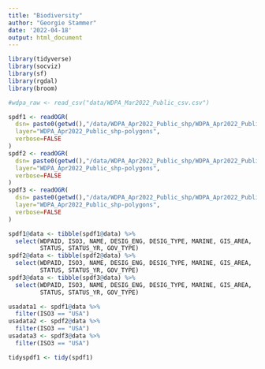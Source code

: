 ```yaml
---
title: "Biodiversity"
author: "Georgie Stammer"
date: '2022-04-18'
output: html_document
---
```


```r
library(tidyverse)
library(socviz)
library(sf)
library(rgdal)
library(broom)
```

```r
#wdpa_raw <- read_csv("data/WDPA_Mar2022_Public_csv.csv")

spdf1 <- readOGR( 
  dsn= paste0(getwd(),"/data/WDPA_Apr2022_Public_shp/WDPA_Apr2022_Public_shp_0/") , 
  layer="WDPA_Apr2022_Public_shp-polygons",
  verbose=FALSE
)
spdf2 <- readOGR( 
  dsn= paste0(getwd(),"/data/WDPA_Apr2022_Public_shp/WDPA_Apr2022_Public_shp_1/") , 
  layer="WDPA_Apr2022_Public_shp-polygons",
  verbose=FALSE
)
spdf3 <- readOGR( 
  dsn= paste0(getwd(),"/data/WDPA_Apr2022_Public_shp/WDPA_Apr2022_Public_shp_2/") , 
  layer="WDPA_Apr2022_Public_shp-polygons",
  verbose=FALSE
)
```

```r
spdf1@data <- tibble(spdf1@data) %>%
  select(WDPAID, ISO3, NAME, DESIG_ENG, DESIG_TYPE, MARINE, GIS_AREA,
         STATUS, STATUS_YR, GOV_TYPE)
spdf2@data <- tibble(spdf2@data) %>%
  select(WDPAID, ISO3, NAME, DESIG_ENG, DESIG_TYPE, MARINE, GIS_AREA,
         STATUS, STATUS_YR, GOV_TYPE)
spdf3@data <- tibble(spdf3@data) %>%
  select(WDPAID, ISO3, NAME, DESIG_ENG, DESIG_TYPE, MARINE, GIS_AREA,
         STATUS, STATUS_YR, GOV_TYPE)

usadata1 <- spdf1@data %>%
  filter(ISO3 == "USA")
usadata2 <- spdf2@data %>%
  filter(ISO3 == "USA")
usadata3 <- spdf3@data %>%
  filter(ISO3 == "USA")
```

```r
tidyspdf1 <- tidy(spdf1)
```


